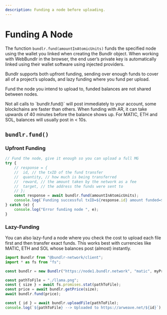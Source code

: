 ```yaml
---
description: Funding a node before uploading.
---
```



# Funding A Node

The function `bundlr.fund(amountInAtomicUnits)` funds the specified node using the wallet you linked when creating the Bundlr object. When working with WebBundlr in the browser, the end user’s private key is automatically linked using their wallet software using injected providers.

Bundlr supports both upfront funding, sending over enough funds to cover all of a project’s uploads, and lazy funding where you fund per upload.

Fund the node you intend to upload to, funded balances are not shared between nodes.

<Callout type="info" emoji="ℹ️">
Not all calls to `bundlr.fund()` will post immediately to your account, some blockchains are faster than others. When funding with AR, it can take upwards of 40 minutes before the balance shows up. For MATIC, ETH and SOL, balances will usually post in < 10s.
</Callout>

## `bundlr.fund()`

### Upfront Funding

```js
// Fund the node, give it enough so you can upload a full MG
try {
	// response = {
	//  id, // the txID of the fund transfer
	//  quantity, // how much is being transferred
	//  reward, // the amount taken by the network as a fee
	//  target, // the address the funds were sent to
	// };
	const response = await bundlr.fund(amountInAtomicUnits);
	console.log(`Funding successful txID=${response.id} amount funded=${response.quantity}`);
} catch (e) {
	console.log("Error funding node ", e);
}
```

### Lazy-Funding

You can also lazy-fund a node where you check the cost to upload each file first and then transfer exact funds. This works best with currencies like MATIC, ETH and SOL whose balances post (almost) instantly.

```js
import Bundlr from "@bundlr-network/client";
import * as fs from "fs";

const bundlr = new Bundlr("https://node1.bundlr.network", "matic", myPrivateKey);

const pathToFile = "./llama.png";
const { size } = await fs.promises.stat(pathToFile);
const price = await bundlr.getPrice(size);
await bundlr.fund(price);

const { id } = await bundlr.uploadFile(pathToFile);
console.log(`${pathToFile} --> Uploaded to https://arweave.net/${id}`);
```
